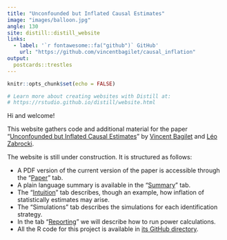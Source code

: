 ```yaml
---
title: "Unconfounded but Inflated Causal Estimates"
image: "images/balloon.jpg"
angle: 130
site: distill::distill_website
links:
  - label: '`r fontawesome::fa("github")` GitHub'
    url: "https://github.com/vincentbagilet/causal_inflation"
output:
  postcards::trestles
---
```


```r
knitr::opts_chunk$set(echo = FALSE)

# Learn more about creating websites with Distill at:
# https://rstudio.github.io/distill/website.html

```

Hi and welcome!

This website gathers code and additional material for the paper "[Unconfounded but Inflated Causal Estimates](causal_inflation_paper.pdf)" by [Vincent Bagilet](https://vincentbagilet.github.io/) and [Léo Zabrocki](https://lzabrocki.github.io/).

The website is still under construction. It is structured as follows: 

- A PDF version of the current version of the paper is accessible through the "[Paper](causal_inflation_paper.pdf)" tab.
- A plain language summary is available in the "[Summary](summary.html)" tab.
- The "[Intuition](intuition.html)" tab describes, though an example, how inflation of statistically estimates may arise.
- The "Simulations" tab describes the simulations for each identification strategy. 
- In the tab "[Reporting](reporting.html)" we will describe how to run power calculations.
<!-- - In the tab "[Avoiding traps](traps.html)", we put ourselves in the shoes of a researcher interested in running a study on the short term health effects of air pollution and through an example, we suggest a methodology to address the issues raised in our paper. -->
- All the R code for this project is available in [its GitHub directory](https://github.com/vincentbagilet/causal_inflation).
